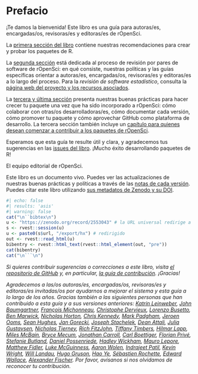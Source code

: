 # Prefacio {.unnumbered}

¡Te damos la bienvenida! Este libro es una guía para autoras/es, encargadas/os, revisoras/es y editoras/es de rOpenSci.

La [primera sección del libro](#building) contiene nuestras recomendaciones para crear y probar los paquetes de R.

La [segunda sección](#softwarereviewintro) está dedicada al proceso de revisión por pares de software de rOpenSci: en qué consiste, nuestras políticas y las guías específicas orientar a  autoras/es, encargadas/os, revisoras/es y editoras/es a lo largo del proceso. 
Para la *revisión de software estadístico*, consulta la  [página web del proyecto y los recursos asociados](https://ropensci.org/stat-software-review/).

La [tercera y última sección](#collaboration) presenta nuestras buenas prácticas para hacer crecer tu paquete una vez que ha sido incorporado a rOpenSci: cómo colaborar con otras/os desarrolladoras/es, cómo documentar cada versión, cómo promover tu paquete y cómo aprovechar GitHub como plataforma de desarrollo.
La tercera sección también incluye un [capítulo para quienes desean comenzar a contribuir a los paquetes de rOpenSci](#contributingguide).

Esperamos que esta guía te resulte útil y clara, y agradecemos tus sugerencias en las [issues del libro](https://github.com/ropensci/dev_guide/issues). 
¡Mucho éxito desarrollando paquetes de R!

El equipo editorial de rOpenSci.

Este libro es un documento vivo.
Puedes ver las actualizaciones de nuestras buenas prácticas y políticas a través de las [notas de cada versión](#booknews).  
Puedes citar este libro utilizando [sus metadatos de Zenodo y su DOI](https://doi.org/10.5281/zenodo.2553043).

```r
#| echo: false
#| results: 'asis' 
#| warning: false
cat("\n``bibtex\n")
u <- "https://zenodo.org/record/2553043" # la URL universal redirige a la última
s <- rvest::session(u)
u <- paste0(s$url, "/export/hx") # redirigido
out <- rvest::read_html(u)
bibentry <- rvest::html_text(rvest::html_element(out, "pre"))
cat(bibentry)
cat("\n```\n")
```

*Si quieres contribuir sugerencias o correcciones a este libro, visita [el repositorio de GitHub](https://github.com/ropensci/dev_guide) y, en particular, [la guía de contribución](https://github.com/ropensci/dev_guide#contributing). ¡Gracias!*

*Agradecemos a las/os autoras/es, encargadas/os, revisoras/es y editoras/es invitadas/os por ayudarnos a mejorar el sistema y esta guía a lo largo de los años. Gracias también a las siguientes personas que han contribuido a esta guía y a sus versiones anteriores: [Katrin Leinweber](https://github.com/katrinleinweber), [John Baumgartner](https://github.com/johnbaums), [François Michonneau](https://github.com/fmichonneau), [Christophe Dervieux](https://github.com/cderv), [Lorenzo Busetto](https://github.com/lbusett), [Ben Marwick](https://github.com/benmarwick), [Nicholas Horton](https://github.com/nicholasjhorton), [Chris Kennedy](https://github.com/ck37), [Mark Padgham](https://github.com/mpadge), [Jeroen Ooms](https://github.com/jeroen), [Sean Hughes](https://github.com/seaaan), [Jan Gorecki](https://github.com/jangorecki), [Joseph Stachelek](https://github.com/jsta), [Dean Attali](https://github.com/daattali), [Julia Gustavsen](https://github.com/jooolia), [Nicholas Tierney](https://github.com/njtierney), [Rich FitzJohn](https://github.com/richfitz), [Tiffany Timbers](https://github.com/ttimbers), [Hilmar Lapp](https://github.com/hlapp), [Miles McBain](https://github.com/milesmcbain), [Bryce Mecum](https://github.com/amoeba), [Jonathan Carroll](https://github.com/jonocarroll/), [Carl Boettiger](https://github.com/cboettig/), [Florian Privé](https://github.com/privefl), [Stefanie Butland](https://github.com/stefaniebutland), [Daniel Possenriede](https://github.com/dpprdan/), [Hadley Wickham](https://github.com/hadley/), [Mauro Lepore](https://github.com/maurolepore/), [Matthew Fidler](https://github.com/mattfidler), [Luke McGuinness](https://github.com/mcguinlu), [Aaron Wolen](https://github.com/aaronwolen), [Indrajeet Patil](https://github.com/IndrajeetPatil), [Kevin Wright](https://github.com/kwstat), [Will Landau](https://github.com/wlandau), [Hugo Gruson](https://github.com/Bisaloo),
[Hao Ye](https://github.com/ha0ye),
[Sébastien Rochette](https://github.com/statnmap),
[Edward Wallace](https://github.com/ewallace/), 
[Alexander Fischer](https://github.com/s3alfisc/). 
Por favor, avísanos si nos olvidamos de reconocer tu contribución.*



